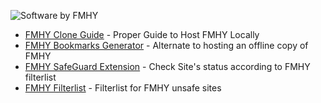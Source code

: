 ![Software by FMHY](https://small.fileditchstuff.me/s19/MTvUkWxgNfufWoSvMth.png)

* [FMHY Clone Guide](https://rentry.org/fmhy_clone) - Proper Guide to Host FMHY Locally
* [FMHY Bookmarks Generator](https://github.com/fmhy/bookmarks) - Alternate to hosting an offline copy of FMHY
* [FMHY SafeGuard Extension](https://github.com/fmhy/FMHY-SafeGuard) - Check Site's status according to FMHY filterlist
* [FMHY Filterlist](https://github.com/fmhy/FMHYFilterlist) - Filterlist for FMHY unsafe sites